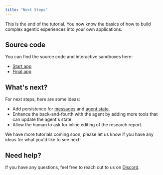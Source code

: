 ```yaml
---
title: "Next Steps"
---
```


This is the end of the tutorial. You now know the basics of how to build complex agentic experiences into your own applications.

## Source code

You can find the source code and interactive sandboxes here:
- [Start app](https://github.com/CopilotKit/open-research-ANA/tree/tutorial-start)
- [Final app](https://github.com/CopilotKit/open-research-ANA/tree/main)

## What's next?

For next steps, here are some ideas:

- Add persistence for [messages](/langgraph/persistence/loading-message-history) and [agent state](/langgraph/persistence/loading-agent-state).
- Enhance the back-and-fourth with the agent by adding more tools that can update the agent's state.
- Allow the human to ask for inline editing of the research report.

We have more tutorials coming soon, please let us know if you have any ideas for what you'd like to see next!

## Need help?

If you have any questions, feel free to reach out to us on [Discord](https://discord.gg/6dffbvGU3D).
